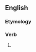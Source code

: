 ==English==

===Etymology===
{{suffix|en|scratch|eth}}

===Verb===
{{head|en|verb form}}

# {{en-archaic third-person singular of|scratch}}